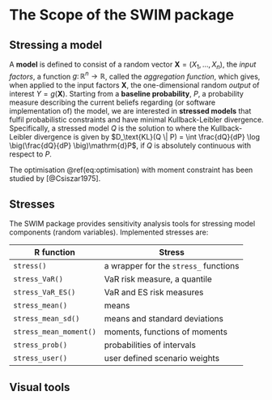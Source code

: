 

# The Scope of the SWIM package



## Stressing a model


A **model** is defined to consist of a random vector $\boldsymbol{X} = (X_1, \ldots, X_n)$, the *input factors*, a function $g \colon \mathbb{R}^n \to \mathbb{R}$, called the *aggregation function*, which gives, when applied to the input factors $\boldsymbol{X}$, the one-dimensional random *output* of interest $Y = g(\boldsymbol{X})$. Starting from a **baseline probability**, $P$, a probability measure describing the current beliefs regarding (or software implementation of) the model, we are interested in **stressed models** that fulfil probabilistic constraints and have minimal Kullback-Leibler divergence. Specifically, a stressed model $Q$ is the solution to 
\begin{equation} 
\min_{ Q \in \mathcal{P}} D_\text{KL}(Q \| P), \quad
\text{s.t. probabilistic constraints of the model under }Q \text{ hold},
(\#eq:optimisation)
\end{equation}
where the Kullback-Leibler divergence is given by $D_\text{KL}(Q \| P)  = \int \frac{dQ}{dP} \log \big(\frac{dQ}{dP} \big)\mathrm{d}P$, if $Q$ is absolutely continuous with respect to $P$. 

The optimisation \@ref(eq:optimisation) with moment constraint has been studied by [@Csiszar1975].




## Stresses
The SWIM package provides sensitivity analysis tools for stressing model
components (random variables). Implemented stresses are:

| R function             | Stress                                |
| ---------------------- | -----------------------------         |
| `stress()`             | a wrapper for the `stress_` functions |
| `stress_VaR()`         | VaR risk measure, a quantile          |
| `stress_VaR_ES()`      | VaR and ES risk measures              |
| `stress_mean()`        | means                                 |
| `stress_mean_sd()`     | means and standard deviations         |
| `stress_mean_moment()` | moments, functions of moments         |
| `stress_prob()`        | probabilities of intervals            |
| `stress_user()`        | user defined scenario weights         |

## Visual tools











